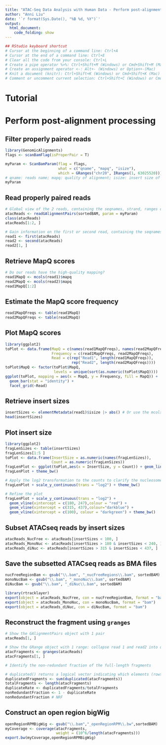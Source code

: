 ```yaml
---
title: "ATAC-Seq Data Analysis with Human Data - Perform post-alignment processing"
author: "Anni Liu"
date: '`r format(Sys.Date(), "%B %d, %Y")`'
output: 
  html_document:
    code_folding: show
---
```


```r
## RStudio keyboard shortcut
# Cursor at the beginning of a command line: Ctrl+A
# Cursor at the end of a command line: Ctrl+E
# Clear all the code from your console: Ctrl+L
# Create a pipe operator %>%: Ctrl+Shift+M (Windows) or Cmd+Shift+M (Mac)
# Create an assignment operator <-: Alt+- (Windows) or Option+-(Mac) 
# Knit a document (knitr): Ctrl+Shift+K (Windows) or Cmd+Shift+K (Mac)
# Comment or uncomment current selection: Ctrl+Shift+C (Windows) or Cmd+Shift+C (Mac)
```


# Tutorial
# Perform post-alignment processing
## Filter properly paired reads
```r
library(GenomicAlignments)
flags <- scanBamFlag(isProperPair = T)

myParam <- ScanBamParam(flag = flags,
                        what = c("qname", "mapq", "isize"),
                        which = GRanges("chr20", IRanges(1, 63025520))) # 63025520: length of chromosome 20
# qname: reads name; mapq: quality of alignment; isize: insert size of our fragment
myParam
```


## Read properly paired reads
```r
# Global view of the 2 reads, containing the seqnames, strand, ranges of 2 reads
atacReads <- readGAlignmentPairs(sortedBAM, param = myParam)
class(atacReads)
atacReads[1:2, ]

# Gain information on the first or second read, containing the seqnames, strand, cigar, qwidth, start, end, width, qname, mapq, isize
read1 <- first(atacReads)
read2 <- second(atacReads)
read2[1, ]
```


## Retrieve MapQ scores
```r
# Do our reads have the high-quality mapping?
read1MapQ <- mcols(read1)$mapq
read2MapQ <- mcols(read2)$mapq
read1MapQ[1:2]
```


## Estimate the MapQ score frequency
```r
read1MapQFreqs <- table(read1MapQ)
read2MapQFreqs <- table(read2MapQ)
```


## Plot MapQ scores
```r
library(ggplot2)
toPlot <- data.frame(MapQ = c(names(read1MapQFreqs), names(read2MapQFreqs)),
                     Frequency = c(read1MapQFreqs, read2MapQFreqs),
                     Read = c(rep("Read1", length(read1MapQFreqs)), 
                              rep("Read2", length(read2MapQFreqs))))
toPlot$MapQ <- factor(toPlot$MapQ, 
                      levels = unique(sort(as.numeric(toPlot$MapQ))))
ggplot(toPlot, mapping = aes(x = MapQ, y = Frequency, fill = MapQ)) + 
  geom_bar(stat = "identity") + 
  facet_grid(~Read)
```


## Retrieve insert sizes 
```r
insertSizes <- elementMetadata(read1)$isize |> abs() # Or use the mcols to retrieve the insert size
head(insertSizes)
```


## Plot insert size
```r
library(ggplot2)
fragLenSizes <- table(insertSizes)
fragLenSizes[1:5 ]
toPlot <- data.frame(InsertSize = as.numeric(names(fragLenSizes)),
                     Count = as.numeric(fragLenSizes))
fragLenPlot <- ggplot(toPlot,aes(x = InsertSize, y = Count)) + geom_line()
fragLenPlot + theme_bw() 

# Apply the log2 transformation to the counts to clarify the nucleosome patterning 
fragLenPlot + scale_y_continuous(trans = "log2") + theme_bw()

# Refine the plot
fragLenPlot + scale_y_continuous(trans = "log2") + 
  geom_vline(xintercept = c(180, 247),colour = "red") + 
  geom_vline(xintercept = c(315, 437),colour="darkblue") +
  geom_vline(xintercept = c(100), colour = "darkgreen") + theme_bw()
```


## Subset ATACseq reads by insert sizes
```r
atacReads_NucFree <- atacReads[insertSizes < 100, ]
atacReads_MonoNuc <- atacReads[insertSizes > 180 & insertSizes < 240, ]
atacReads_diNuc <- atacReads[insertSizes > 315 & insertSizes < 437, ]
```


## Save the subsetted ATACseq reads as BMA files
```r
nucFreeRegionBam <- gsub("\\.bam", "_nucFreeRegions\\.bam", sortedBAM)
monoNucBam <- gsub("\\.bam", "_monoNuc\\.bam", sortedBAM)
diNucBam <- gsub("\\.bam", "_diNuc\\.bam", sortedBAM)

library(rtracklayer)
export(object = atacReads_NucFree, con = nucFreeRegionBam, format = "bam") # Save the object atacReads_NucFree with the filename in `nucFreeRegionBam`
export(object = atacReads_MonoNuc, con = monoNucBam, format = "bam")
export(object = atacReads_diNuc, con = diNucBam, format = "bam")
```


## Reconstruct the fragment using `granges`
```r
# Show the GAlignmentPairs object with 1 pair
atacReads[1, ] 

# Show the GRange object with 1 range: collapse read 1 and read2 into one long read
atacFragments <- granges(atacReads)
atacFragments[1, ] 

# Identify the non-redundant fraction of the full-length fragments 

# duplicated() returns a logical vector indicating which elements (rows) are duplicates.
duplicatedFragments <- sum(duplicated(atacFragments))
totalFragments <- length(atacFragments)
duplicateRate <- duplicatedFragments/totalFragments
nonRedundantFraction <- 1 - duplicateRate
nonRedundantFraction # NRF
```


## Construct an open region bigWig
```r
openRegionRPMBigWig <- gsub("\\.bam","_openRegionRPM\\.bw",sortedBAM)
myCoverage <- coverage(atacFragments,
                       weight = (10^6/length(atacFragments)))
export.bw(myCoverage,openRegionRPMBigWig)
```
